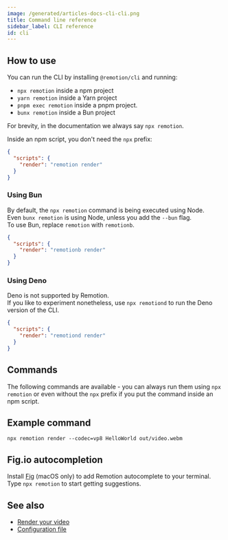 ```yaml
---
image: /generated/articles-docs-cli-cli.png
title: Command line reference
sidebar_label: CLI reference
id: cli
---
```



## How to use

You can run the CLI by installing `@remotion/cli` and running:

- `npx remotion` inside a npm project
- `yarn remotion` inside a Yarn project
- `pnpm exec remotion` inside a pnpm project.
- `bunx remotion` inside a Bun project

For brevity, in the documentation we always say `npx remotion`.

Inside an npm script, you don't need the `npx` prefix:

```json title="package.json"
{
  "scripts": {
    "render": "remotion render"
  }
}
```

### Using Bun<AvailableFrom v="4.0.118" />

By default, the `npx remotion` command is being executed using Node.  
Even `bunx remotion` is using Node, unless you add the `--bun` flag.  
To use Bun, replace `remotion` with `remotionb`.

```json title="package.json"
{
  "scripts": {
    "render": "remotionb render"
  }
}
```

### Using Deno<AvailableFrom v="4.0.227" />

Deno is not supported by Remotion.  
If you like to experiment nonetheless, use `npx remotiond` to run the Deno version of the CLI.

```json title="package.json"
{
  "scripts": {
    "render": "remotiond render"
  }
}
```

## Commands

The following commands are available - you can always run them using `npx remotion` or even without the `npx` prefix if you put the command inside an npm script.

<TableOfContents />

## Example command

```
npx remotion render --codec=vp8 HelloWorld out/video.webm
```

## Fig.io autocompletion

Install [Fig](https://fig.io) (macOS only) to add Remotion autocomplete to your terminal.  
Type `npx remotion` to start getting suggestions.

## See also

- [Render your video](/docs/render)
- [Configuration file](/docs/config)

